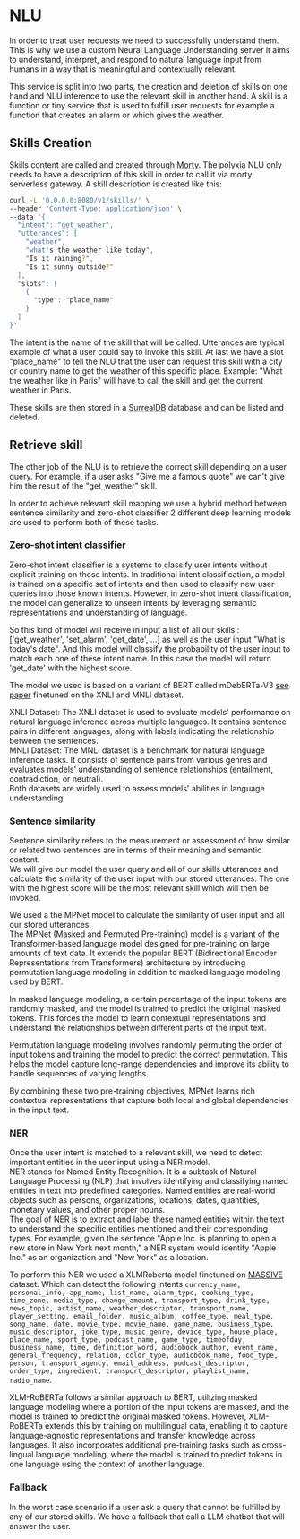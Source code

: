 # NLU

In order to treat user requests we need to successfully understand them.
This is why we use a custom Neural Language Understanding server it aims to understand, interpret, and respond to natural language input from humans in a way that is meaningful and contextually relevant.

This service is split into two parts, the creation and deletion of skills on one hand and NLU inference to use the relevant skill in another hand.
A skill is a function or tiny service that is used to fulfill user requests for example a function that creates an alarm or which gives the weather.
  

## Skills Creation
Skills content are called and created through [Morty](https://morty-faas.github.io/functions).
The polyxia NLU only needs to have a description of this skill in order to call it via morty serverless gateway.
A skill description is created like this:
```bash
curl -L '0.0.0.0:8080/v1/skills/' \
--header 'Content-Type: application/json' \
--data '{
  "intent": "get_weather",
  "utterances": [
    "weather",
    "what's the weather like today",
    "Is it raining?",
    "Is it sunny outside?"
  ],
  "slots": [
    {
      "type": "place_name"
    }
  ]
}'
```

The intent is the name of the skill that will be called.
Utterances are typical example of what a user could say to invoke this skill.
At last we have a slot "place_name" to tell the NLU that the user can request this skill with a city or country name to get the weather of this specific place.
Example: "What the weather like in Paris" will have to call the skill and get the current weather in Paris.


These skills are then stored in a [SurrealDB](https://surrealdb.com/) database and can be listed and deleted.

## Retrieve skill 
The other job of the NLU is to retrieve the correct skill depending on a user query.
For example, if a user asks "Give me a famous quote" we can't give him the result of the "get_weather" skill.

In order to achieve relevant skill mapping we use a hybrid method between sentence similarity and zero-shot classifier 2 different deep learning models are used to perform both of these tasks.

### Zero-shot intent classifier
Zero-shot intent classifier is a systems to classify user intents without explicit training on those intents. In traditional intent classification, a model is trained on a specific set of intents and then used to classify new user queries into those known intents. However, in zero-shot intent classification, the model can generalize to unseen intents by leveraging semantic representations and understanding of language.

So this kind of model will receive in input a list of all our skills : ['get_weather', 'set_alarm', 'get_date', ...] as well as the user input "What is today's date".
And this model will classify the probability of the user input to match each one of these intent name. In this case the model will return 'get_date' with the highest score.
  
The model we used is based on a variant of BERT called mDebERTa-V3 [see paper](https://arxiv.org/pdf/2111.09543.pdf) finetuned on the XNLI and MNLI dataset.  
    
XNLI Dataset: The XNLI dataset is used to evaluate models' performance on natural language inference across multiple languages. It contains sentence pairs in different languages, along with labels indicating the relationship between the sentences.  
MNLI Dataset: The MNLI dataset is a benchmark for natural language inference tasks. It consists of sentence pairs from various genres and evaluates models' understanding of sentence relationships (entailment, contradiction, or neutral).  
Both datasets are widely used to assess models' abilities in language understanding.


### Sentence similarity
Sentence similarity refers to the measurement or assessment of how similar or related two sentences are in terms of their meaning and semantic content.  
We will give our model the user query and all of our skills utterances and calculate the similarity of the user input with our stored utterances. The one with the highest score will be the most relevant skill which will then be invoked.  
  
We used a the MPNet model to calculate the similarity of user input and all our stored utterances.  
The MPNet (Masked and Permuted Pre-training) model is a variant of the Transformer-based language model designed for pre-training on large amounts of text data. It extends the popular BERT (Bidirectional Encoder Representations from Transformers) architecture by introducing permutation language modeling in addition to masked language modeling used by BERT.
  
In masked language modeling, a certain percentage of the input tokens are randomly masked, and the model is trained to predict the original masked tokens. This forces the model to learn contextual representations and understand the relationships between different parts of the input text.  
  
Permutation language modeling involves randomly permuting the order of input tokens and training the model to predict the correct permutation. This helps the model capture long-range dependencies and improve its ability to handle sequences of varying lengths.  
  
By combining these two pre-training objectives, MPNet learns rich contextual representations that capture both local and global dependencies in the input text. 


### NER
Once the user intent is matched to a relevant skill, we need to detect important entities in the user input using a NER model.  
NER stands for Named Entity Recognition. It is a subtask of Natural Language Processing (NLP) that involves identifying and classifying named entities in text into predefined categories. Named entities are real-world objects such as persons, organizations, locations, dates, quantities, monetary values, and other proper nouns.  
The goal of NER is to extract and label these named entities within the text to understand the specific entities mentioned and their corresponding types. For example, given the sentence "Apple Inc. is planning to open a new store in New York next month," a NER system would identify "Apple Inc." as an organization and "New York" as a location.

To perform this NER we used a XLMRoberta model finetuned on [MASSIVE](https://huggingface.co/datasets/qanastek/MASSIVE) dataset.
Which can detect the following intents `currency_name, personal_info, app_name, list_name, alarm_type, cooking_type, time_zone, media_type, change_amount, transport_type, drink_type, news_topic, artist_name, weather_descriptor, transport_name, player_setting, email_folder, music_album, coffee_type, meal_type, song_name, date, movie_type, movie_name, game_name, business_type, music_descriptor, joke_type, music_genre, device_type, house_place, place_name, sport_type, podcast_name, game_type, timeofday, business_name, time, definition_word, audiobook_author, event_name, general_frequency, relation, color_type, audiobook_name, food_type, person, transport_agency, email_address, podcast_descriptor, order_type, ingredient, transport_descriptor, playlist_name, radio_name`.  
  
XLM-RoBERTa follows a similar approach to BERT, utilizing masked language modeling where a portion of the input tokens are masked, and the model is trained to predict the original masked tokens. However, XLM-RoBERTa extends this by training on multilingual data, enabling it to capture language-agnostic representations and transfer knowledge across languages. It also incorporates additional pre-training tasks such as cross-lingual language modeling, where the model is trained to predict tokens in one language using the context of another language.

### Fallback
In the worst case scenario if a user ask a query that cannot be fulfilled by any of our stored skills. We have a fallback that call a LLM chatbot that will answer the user. 

